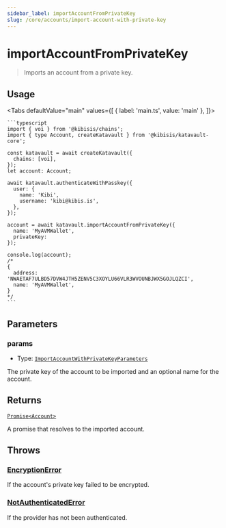 ```yaml
---
sidebar_label: importAccountFromPrivateKey
slug: /core/accounts/import-account-with-private-key
---
```



# importAccountFromPrivateKey

> Imports an account from a private key.

<SectionBreak />

## Usage

<Tabs
  defaultValue="main"
  values={[
    { label: 'main.ts', value: 'main' },
  ]}>
  <TabItem value="main">

    ```typescript
    import { voi } from '@kibisis/chains';
    import { type Account, createKatavault } from '@kibisis/katavault-core';

    const katavault = await createKatavault({
      chains: [voi],
    });
    let account: Account;

    await katavault.authenticateWithPasskey({
      user: {
        name: 'Kibi',
        username: 'kibi@kibis.is',
      },
    });

    account = await katavault.importAccountFromPrivateKey({
      name: 'MyAVMWallet',
      privateKey:
    });

    console.log(account);
    /*
    {
      address: 'NWAETAF7ULBD57DVW4JTH5ZENV5C3XOYLU66VLR3WVOUNBJWX5GOJLQZCI',
      name: 'MyAVMWallet',
    }
    */
    ```

  </TabItem>
</Tabs>

<SectionBreak />

## Parameters

### params

* Type: [`ImportAccountWithPrivateKeyParameters`](04-glossary/02-types.mdx#importaccountwithprivatekeyparameters)

The private key of the account to be imported and an optional name for the account.

<SectionBreak />

## Returns

[`Promise<Account>`](04-glossary/02-types.mdx#account)

A promise that resolves to the imported account.

<SectionBreak />

## Throws

### [EncryptionError](04-glossary/03-errors.mdx#encryptionerror)

If the account's private key failed to be encrypted.

### [NotAuthenticatedError](04-glossary/03-errors.mdx#notauthenticatederror)

If the provider has not been authenticated.
